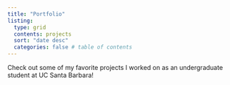 ```yaml
---
title: "Portfolio"
listing:
  type: grid
  contents: projects
  sort: "date desc"
  categories: false # table of contents
---
```


Check out some of my favorite projects I worked on as an undergraduate student at UC Santa Barbara!
